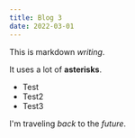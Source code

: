 ```yaml
---
title: Blog 3
date: 2022-03-01
---
```


This is markdown *writing*.

It uses a lot of **asterisks**.

* Test
* Test2
* Test3

I'm traveling *back* to the *future*.
